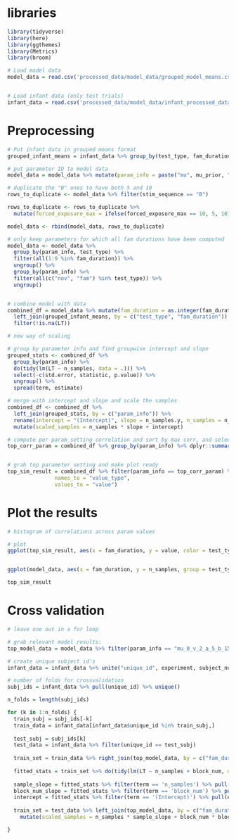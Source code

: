 
# libraries
```r

library(tidyverse)
library(here)
library(ggthemes)
library(Metrics)
library(broom)

```

```r
# Load model data
model_data = read.csv('processed_data/model_data/grouped_model_means.csv')


# Load infant data (only test trials)
infant_data = read.csv('processed_data/model_data/infant_processed_data.csv') %>% filter(fam_or_test == 'test', !exclude)

```

# Preprocessing
```r

# Put infant data in grouped means format
grouped_infant_means = infant_data %>% group_by(test_type, fam_duration) %>% dplyr::summarize(LT = mean(LT))

# put parameter ID to model data
model_data = model_data %>% mutate(param_info = paste("mu", mu_prior, "v", v_prior, "a", alpha_prior, "b", beta_prior, "ep", epsilon, "expos", forced_exposure_max, sep = "_"))

# duplicate the "B" ones to have both 5 and 10
rows_to_duplicate <- model_data %>% filter(stim_sequence == "B")

rows_to_duplicate <- rows_to_duplicate %>%
  mutate(forced_exposure_max = ifelse(forced_exposure_max == 10, 5, 10))

model_data <- rbind(model_data, rows_to_duplicate)

# only keep parameters for which all fam durations have been computed
model_data <- model_data %>%
  group_by(param_info, test_type) %>%
  filter(all(1:9 %in% fam_duration)) %>%
  ungroup() %>%
  group_by(param_info) %>%
  filter(all(c("nov", "fam") %in% test_type)) %>%
  ungroup()



```



```r

# combine model with data
combined_df = model_data %>% mutate(fam_duration = as.integer(fam_duration)) %>%
  left_join(grouped_infant_means, by = c("test_type", "fam_duration")) %>%
  filter(!is.na(LT)) 

# new way of scaling

# group by parameter info and find groupwise intercept and slope
grouped_stats <- combined_df %>%
  group_by(param_info) %>%
  do(tidy(lm(LT ~ n_samples, data = .))) %>%
  select(-c(std.error, statistic, p.value)) %>%
  ungroup() %>%
  spread(term, estimate)

# merge with intercept and slope and scale the samples
combined_df <- combined_df %>%
  left_join(grouped_stats, by = c("param_info")) %>% 
  rename(intercept = "(Intercept)", slope = n_samples.y, n_samples = n_samples.x) %>% 
  mutate(scaled_samples = n_samples * slope + intercept)

# compute per param_setting correlation and sort by max corr, and select
top_corr_param = combined_df %>% group_by(param_info) %>% dplyr::summarize(corr = cor(scaled_samples, LT), rmse = rmse(LT, scaled_samples)) %>% arrange(desc(corr)) %>% pull(param_info) %>% first() 


# grab top parameter setting and make plot ready
top_sim_result = combined_df %>% filter(param_info == top_corr_param) %>% pivot_longer(cols = c("scaled_samples", "LT"), 
               names_to = "value_type", 
               values_to = "value")

```
# Plot the results
```r

# histogram of correlations across param values

# plot 
ggplot(top_sim_result, aes(x = fam_duration, y = value, color = test_type)) + geom_point(size = 2) + geom_line() + facet_grid(~value_type) + ylab('LT') + xlab('fam duration') + theme_classic(20) + scale_color_manual(values = c("blue", "red"))


ggplot(model_data, aes(x = fam_duration, y = n_samples, group = test_type, color + test_type)) + geom_point(aes(color = test_type)) + geom_line(aes(color = test_type)) + facet_wrap(vars(param_info), nrow = 2) + theme_classic(base_size = 10) + theme(strip.text.x = element_text(size = 4)) + scale_color_manual(values = c("blue", "red"))

top_sim_result

```


# Cross validation
```r
# leave one out in a for loop

# grab relevant model results:
top_model_data = model_data %>% filter(param_info == "mu_0_v_2_a_5_b_15_ep_1e-05_expos_5") %>% select(fam_duration, test_type, n_samples)

# create unique subject id's
infant_data = infant_data %>% unite("unique_id", experiment, subject_num) 

# number of folds for crossvalidation
subj_ids = infant_data %>% pull(unique_id) %>% unique() 

n_folds = length(subj_ids) 

for (k in 1:n_folds) {
  train_subj = subj_ids[-k]
  train_data = infant_data[infant_data$unique_id %in% train_subj,]
  
  test_subj = subj_ids[k]
  test_data = infant_data %>% filter(unique_id == test_subj)
  
  train_set = train_data %>% right_join(top_model_data, by = c("fam_duration", "test_type")) %>% distinct() 
  
  fitted_stats = train_set %>% do(tidy(lm(LT ~ n_samples + block_num, data = .))) %>% select(-c(std.error, statistic, p.value))
  
  sample_slope = fitted_stats %>% filter(term == 'n_samples') %>% pull(estimate)
  block_num_slope = fitted_stats %>% filter(term == 'block_num') %>% pull(estimate)
  intercept = fitted_stats %>% filter(term == '(Intercept)') %>% pull(estimate)
    
  train_set = test_data %>% left_join(top_model_data, by = c("fam_duration", "test_type")) %>% distinct() %>% 
    mutate(scaled_samples = n_samples * sample_slope + block_num * block_num_slope + intercept)

}


```
